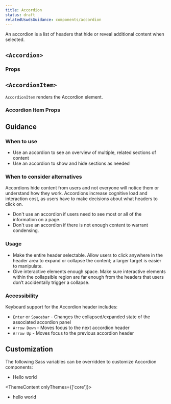 ```yaml
---
title: Accordion
status: draft
relatedUswdsGuidance: components/accordion
---
```



An accordion is a list of headers that hide or reveal additional content when selected.

## `<Accordion>`

<StorybookExample
  componentName="accordion"
  sourceFilePath="components/Accordion/Accordion.tsx"
  storyId="components-accordion--default"
/>

### Props

<PropTable componentName="Accordion" />

## `<AccordionItem>`

<ViewSourceLink sourceFilePath="components/Accordion/AccordionItem.tsx" />

`AccordionItem` renders the Accordion element.

### Accordion Item Props

<PropTable componentName="AccordionItem" />

## Guidance

### When to use

- Use an accordion to see an overview of multiple, related sections of content
- Use an accordion to show and hide sections as needed

### When to consider alternatives

Accordions hide content from users and not everyone will notice them or understand how they work.
Accordions increase cognitive load and interaction cost, as users have to make decisions about what headers to click on.

- Don't use an accordion if users need to see most or all of the information on a page.
- Don't use an accordion if there is not enough content to warrant condensing.

### Usage

- Make the entire header selectable. Allow users to click anywhere in the header area to expand or collapse the content; a larger target is easier to manipulate.
- Give interactive elements enough space. Make sure interactive elements within the collapsible region are far enough from the headers that users don’t accidentally trigger a collapse.

### Accessibility

Keyboard support for the Accordion header includes:

- `Enter` or `Spacebar` - Changes the collapsed/expanded state of the associated accordion panel
- `Arrow Down` - Moves focus to the next accordion header
- `Arrow Up` - Moves focus to the previous accordion header

## Customization

The following Sass variables can be overridden to customize Accordion components:

<ComponentThemeOptions
  theme="core"
  componentname="accordion"
/>

- Hello world

<ThemeContent onlyThemes={['core']}>

  - hello world
  
</ThemeContent>